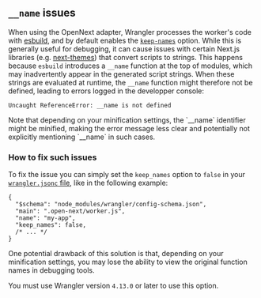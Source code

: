 
## `__name` issues

When using the OpenNext adapter, Wrangler processes the worker's code with [esbuild](https://esbuild.github.io/), and by default
enables the [`keep-names`](https://esbuild.github.io/api/#keep-names) option. While this is generally useful for debugging, it can
cause issues with certain Next.js libraries (e.g. [next-themes](https://www.npmjs.com/package/next-themes)) that convert scripts
to strings. This happens because `esbuild` introduces a `__name` function at the top of modules, which may inadvertently appear
in the generated script strings. When these strings are evaluated at runtime, the `__name` function might therefore not be defined,
leading to errors logged in the developper console:

```
Uncaught ReferenceError: __name is not defined
```

<Callout>
  Note that depending on your minification settings, the `__name` identifier might be minified, making the
  error message less clear and potentially not explicitly mentioning `__name` in such cases.
</Callout>

### How to fix such issues

To fix the issue you can simply set the `keep_names` option to `false` in your [`wrangler.jsonc` file](https://developers.cloudflare.com/workers/wrangler/configuration), like in the following example:

```jsonc
{
  "$schema": "node_modules/wrangler/config-schema.json",
  "main": ".open-next/worker.js",
  "name": "my-app",
  "keep_names": false,
  /* ... */
}
```

One potential drawback of this solution is that, depending on your minification settings, you may lose the ability to view the original
function names in debugging tools.

<Callout>You must use Wrangler version `4.13.0` or later to use this option.</Callout>
